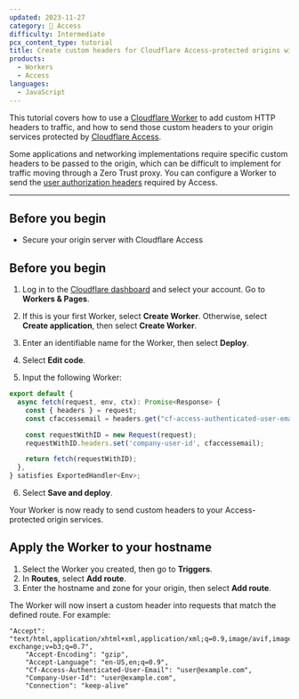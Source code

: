 ```yaml
---
updated: 2023-11-27
category: 🔐 Access
difficulty: Intermediate
pcx_content_type: tutorial
title: Create custom headers for Cloudflare Access-protected origins with Workers
products:
  - Workers
  - Access
languages:
  - JavaScript
---
```


This tutorial covers how to use a [Cloudflare Worker](/workers/) to add custom HTTP headers to traffic, and how to send those custom headers to your origin services protected by [Cloudflare Access](/cloudflare-one/policies/access/).

Some applications and networking implementations require specific custom headers to be passed to the origin, which can be difficult to implement for traffic moving through a Zero Trust proxy. You can configure a Worker to send the [user authorization headers](/cloudflare-one/identity/authorization-cookie/) required by Access.

---

## Before you begin

- Secure your origin server with Cloudflare Access

## Before you begin

1. Log in to the [Cloudflare dashboard](https://dash.cloudflare.com/) and select your account. Go to **Workers & Pages**.

2. If this is your first Worker, select **Create Worker**. Otherwise, select **Create application**, then select **Create Worker**.

3. Enter an identifiable name for the Worker, then select **Deploy**.

4. Select **Edit code**.

5. Input the following Worker:

```js title="Worker with custom HTTP headers"
export default {
  async fetch(request, env, ctx): Promise<Response> {
    const { headers } = request;
    const cfaccessemail = headers.get("cf-access-authenticated-user-email");

    const requestWithID = new Request(request);
    requestWithID.headers.set('company-user-id', cfaccessemail);

    return fetch(requestWithID);
  },
} satisfies ExportedHandler<Env>;
```

6. Select **Save and deploy**.

Your Worker is now ready to send custom headers to your Access-protected origin services.

## Apply the Worker to your hostname

1. Select the Worker you created, then go to **Triggers**.
2. In **Routes**, select **Add route**.
3. Enter the hostname and zone for your origin, then select **Add route**.

The Worker will now insert a custom header into requests that match the defined route. For example:

```http title="Example custom header" {4,5}
"Accept": "text/html,application/xhtml+xml,application/xml;q=0.9,image/avif,image/webp,image/apng,*/*;q=0.8,application/signed-exchange;v=b3;q=0.7",
    "Accept-Encoding": "gzip",
    "Accept-Language": "en-US,en;q=0.9",
    "Cf-Access-Authenticated-User-Email": "user@example.com",
    "Company-User-Id": "user@example.com",
    "Connection": "keep-alive"
```

